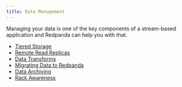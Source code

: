 ```yaml
---
title: Data Management
---
```


<head>
    <meta name="title" content="Data Management | Redpanda Docs"/>
    <meta name="description" content="Data management index page."/>
</head>

Managing your data is one of the key components of a stream-based application and Redpanda can help you with that. 

- [Tiered Storage](./tiered-storage)
- [Remote Read Replicas](./read-replicas)
- [Data Transforms](./data-transform)
- [Migrating Data to Redpanda](./data-migration)
- [Data Archiving](./data-archiving)
- [Rack Awareness](./data-archiving)